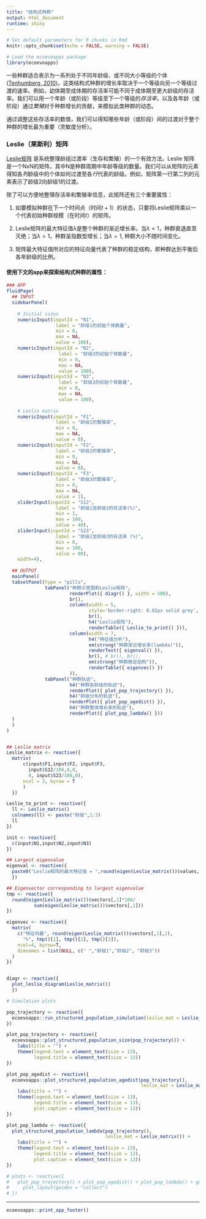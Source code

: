 ```yaml
---
title: "结构式种群"
output: html_document
runtime: shiny
---
```


```r
# Set default parameters for R chunks in Rmd
knitr::opts_chunk$set(echo = FALSE, warning = FALSE)

# Load the ecoevoapps package
library(ecoevoapps)
```

一些种群适合表示为一系列处于不同年龄级、或不同大小等级的个体([Tenhumberg, 2010](https://www.nature.com/scitable/knowledge/library/ignoring-population-structure-can-lead-to-erroneous-15128671/))。这类结构式种群的增长率取决于一个等级向另一个等级过渡的速率。例如，幼体期至成体期的存活率可能不同于成体期至更大龄级的存活率。我们可以用一个年龄（或阶段）等级至下一个等级的*存活率*，以及各年龄（或阶段）通过*繁殖*对于种群增长的贡献，来模拟此类种群的动态。

通过调整这些存活率的数值，我们可以得知哪些年龄（或阶段）间的过渡对于整个种群的增长最为重要（灵敏度分析）。

### Leslie（莱斯利）矩阵
[Leslie矩阵](https://en.wikipedia.org/wiki/Leslie_matrix) 是系统整理龄组过渡率（生存和繁殖）的一个有效方法。Leslie 矩阵是一个NxN的矩阵，其中N是种群周期中年龄等级的数量。我们可以从矩阵的元素得知各*列*龄级中的个体如何过渡至各*行*代表的龄级。例如，矩阵第一行第二列的元素表示了龄级2向龄级1的过渡。

除了可以方便地整理存活率和繁殖率信息，此矩阵还有三个重要属性：

1. 如要模拟种群在下一个时间点（时间$t+1$）的状态，只要将Leslie矩阵乘以一个代表初始种群规模（在时间$t$）的矩阵。

2. Leslie矩阵的最大特征值$\lambda$是整个种群的渐近增长率。当$\lambda < 1$，种群衰退直至灭绝；当$\lambda > 1$，种群呈指数型增长；当$\lambda = 1$, 种群大小不随时间变化。

3. 矩阵最大特征值所对应的特征向量代表了种群的稳定结构，即种群达到平衡后各年龄级的比例。


#### 使用下文的app来探索结构式种群的属性：

```r

### APP
fluidPage(
  ## INPUT
  sidebarPanel(
      
    # Initial sizes
    numericInput(inputId = "N1",
                  label = "龄级1的初始个体数量",
                  min = 0,
                  max = NA,
                  value = 100),
    numericInput(inputId = "N2",
                   label = "龄级2的初始个体数量",
                   min = 0,
                   max = NA,
                   value = 100),
    numericInput(inputId = "N3",
                   label = "龄级3的初始个体数量",
                   min = 0,
                   max = NA,
                   value = 100),
      
    # Leslie matrix
    numericInput(inputId = "F1",
                  label = "龄级1的繁殖率",
                  min = 0,
                  max = NA,
                  value = 0),
    numericInput(inputId = "F2",
                  label = "龄级2的繁殖率",
                  min = 0,
                  max = NA,
                  value = 8),          
    numericInput(inputId = "F3",
                  label = "龄级3的繁殖率",
                  min = 0,
                  max = NA,
                  value = 1),
    sliderInput(inputId = "S12",
                  label = "龄级1至龄级2的存活率(%)",
                  min = 1,
                  max = 100,
                  value = 40),
    sliderInput(inputId = "S23",
                  label = "龄级2至龄级3的存活率 (%)",
                  min = 0,
                  max = 100,
                  value = 80),
    width=4),
  
  ## OUTPUT
  mainPanel(
  tabsetPanel(type = "pills",
              tabPanel("种群示意图和Leslie矩阵",
                       renderPlot({ diagr() }, width = 500),
                       br(),
                       column(width = 5,
                              style='border-right: 0.02px solid grey',
                              br(),
                              h4("Leslie矩阵"),
                              renderTable({ Leslie_to_print() })),
                       column(width = 7,
                              h4("特征值分析"),
                              em(strong("种群渐近增长率(lambda)")),
                              renderText({ eigenval() }),
                              br(), # br(), br(),
                              em(strong("种群稳定结构")),
                              renderTable({ eigenvec() })
                       )),
              tabPanel("种群轨迹",
                       h4("种群各龄级的轨迹"),
                       renderPlot({ plot_pop_trajectory() }),
                       h4("龄级分布的轨迹"),
                       renderPlot({ plot_pop_agedist() }),
                       h4("种群整体增长率的轨迹"),
                       renderPlot({ plot_pop_lambda() }))
  )
  )
)


## Leslie matrix
Leslie_matrix <- reactive({
  matrix(
      c(input$F1,input$F2, input$F3,
        input$S12/100,0,0,
        0, input$S23/100,0),
      ncol = 3, byrow = T
      )
  })

Leslie_to_print <- reactive({
  ll <- Leslie_matrix()
  colnames(ll) <- paste("龄级",1:3)
  ll
})

init <- reactive({
  c(input$N1,input$N2,input$N3)
})

## Largest eigenvalue
eigenval <- reactive({
  paste0("Leslie矩阵的最大特征值 = ",round(eigen(Leslie_matrix())$values,2)[1])
  })

## Eigenvector corresponding to largest eigenvalue
tmp <- reactive({
  round(eigen(Leslie_matrix())$vectors[,1]*100/
          sum(eigen(Leslie_matrix())$vectors[,1]))
})

eigenvec <- reactive({
  matrix(
    c("特征向量", round(eigen(Leslie_matrix())$vectors[,1],2),
      "%", tmp()[1], tmp()[2], tmp()[3]),
    ncol=4, byrow=T,
    dimnames = list(NULL, c(" ","龄级1","龄级2", "龄级3"))
  )
})


diagr <- reactive({ 
  plot_leslie_diagram(Leslie_matrix())
  })

# Simulation plots

pop_trajectory <- reactive({
  ecoevoapps::run_structured_population_simulation(leslie_mat = Leslie_matrix(), init = init(), time = 1000)
})

plot_pop_trajectory <- reactive({
  ecoevoapps::plot_structured_population_size(pop_trajectory()) +
    labs(title = "") +
    theme(legend.text = element_text(size = 13),
          legend.title = element_text(size = 13))
})

plot_pop_agedist <- reactive({
  ecoevoapps::plot_structured_population_agedist(pop_trajectory(), 
                                                 leslie_mat = Leslie_matrix())+
    labs(title = "") +
    theme(legend.text = element_text(size = 13),
          legend.title = element_text(size = 13),
          plot.caption = element_text(size = 13))
})

plot_pop_lambda <- reactive({
  plot_structured_population_lambda(pop_trajectory(), 
                                    leslie_mat = Leslie_matrix()) +
    labs(title = "") +
    theme(legend.text = element_text(size = 13),
          legend.title = element_text(size = 13),
          plot.caption = element_text(size = 13))
})

# plots <- reactive({
#   plot_pop_trajectory() + plot_pop_agedist() + plot_pop_lambda() + guide_area() +
#     plot_layout(guides = "collect")
# })

```


-------------


```r
ecoevoapps::print_app_footer()
```
